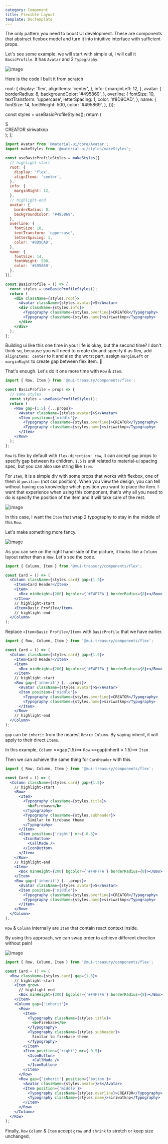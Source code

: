 ```yaml
---
category: Component
title: Flexible Layout
template: DocTemplate
---
```


The only pattern you need to boost UI development. These are components that
abstract flexbox model and turn it into intuitive interface with sufficient props.

Let's see some example. we will start with simple ui, I will call it `BasicProfile`. It
has `Avatar` and 2 `Typography`.

![image](https://user-images.githubusercontent.com/18292247/83353988-87efc300-a380-11ea-8cf5-74ba8b9d32ae.png)

Here is the code I built it from scratch


  root: {
    display: 'flex',
    alignItems: 'center',
  },
  info: {
    marginLeft: 12,
  },
  avatar: {
    borderRadius: 8,
    backgroundColor: '#495869',
  },
  overline: {
    fontSize: 10,
    textTransform: 'uppercase',
    letterSpacing: 1,
    color: '#8D9CAD',
  },
  name: {
    fontSize: 14,
    fontWeight: 500,
    color: '#495869',
  },
}));

  const styles = useBasicProfileStyles();
  return (
    <div className={styles.root}>
      <Avatar className={styles.avatar}>S</Avatar>
      <div className={styles.info}>
        <Typography className={styles.overline}>CREATOR</Typography>
        <Typography className={styles.name}>siriwatknp</Typography>
      </div>
    </div>
  );
};

```jsx
import Avatar from '@material-ui/core/Avatar';
import makeStyles from '@material-ui/styles/makeStyles';

const useBasicProfileStyles = makeStyles({
  // highlight-start
  root: {
    display: 'flex',
    alignItems: 'center',
  },
  info: {
    marginRight: 12,
  },
  // highlight-end
  avatar: {
    borderRadius: 8,
    backgroundColor: '#495869',
  },
  overline: {
    fontSize: 10,
    textTransform: 'uppercase',
    letterSpacing: 1,
    color: '#8D9CAD',
  },
  name: {
    fontSize: 14,
    fontWeight: 500,
    color: '#495869',
  },
});

const BasicProfile = () => {
  const styles = useBasicProfileStyles();
  return (
    <div className={styles.root}>
      <Avatar className={styles.avatar}>S</Avatar>
      <div className={styles.info}>
        <Typography className={styles.overline}>CREATOR</Typography>
        <Typography className={styles.name}>siriwatknp</Typography>
      </div>
    </div>
  );
};
```

Building ui like this one time in your life is okay, but the second time? I don't think so, because you will need to
create div and specify it as flex, add `alignItems: center` to it and also the worst part, assign `marginLeft` or `marginRight`
to create gap between flex item. 😤

That's enough. Let's do it one more time with `Row` & `Item`.

```jsx
import { Row, Item } from '@mui-treasury/components/flex';

const BasicProfile = props => {
  // same styles
  const styles = useBasicProfileStyles();
  return (
    <Row gap={1.5} {...props}>
      <Avatar className={styles.avatar}>S</Avatar>
      <Item position={'middle'}>
        <Typography className={styles.overline}>CREATOR</Typography>
        <Typography className={styles.name}>siriwatknp</Typography>
      </Item>
    </Row>
  );
};
```

`Row` is flex by default with `flex-direction: row`, it can accept `gap` props to specify gap between its children.
`1.5` is unit related to material-ui spacing spec, but you can also use string like `1rem`.

For `Item`, it is a simple div with some props that works with flexbox, one of them is `position` (not css position).
When you view the design, you can tell without having css knowledge which position you want to place the item. I want
that experience when using this component, that's why all you need to do is specify the position of the item and it will
take care of the rest.

![image](https://user-images.githubusercontent.com/18292247/83354085-119f9080-a381-11ea-8cab-5a0511e511f2.png)

In this case, I want the `Item` that wrap 2 typography to stay in the middle of this `Row`.

Let's make something more fancy.

![image](https://user-images.githubusercontent.com/18292247/83354333-36483800-a382-11ea-9c0f-43d2faf724fd.png)

As you can see on the right hand-side of the picture, it looks like a `Column` layout rather than a `Row`. Let's see the code.

```jsx
import { Column, Item } from '@mui-treasury/components/flex';

const Card = () => (
  <Column className={styles.card} gap={1.5}>
    <Item>Card Header</Item>
    <Item>
      <Box minHeight={200} bgcolor={'#F4F7FA'} borderRadius={8}></Box>
    </Item>
    // highlight-start
    <Item>Basic Profile</Item>
    // highlight-end
  </Column>
);
```

Replace `<Item>Basic Profile</Item>` with `BasicProfile` that we have earlier.

```jsx
import { Row, Column, Item } from '@mui-treasury/components/flex';

const Card = () => (
  <Column className={styles.card} gap={1.5}>
    <Item>Card Header</Item>
    <Item>
      <Box minHeight={200} bgcolor={'#F4F7FA'} borderRadius={8}></Box>
    </Item>
    // highlight-start
    <Row gap={'inherit'} {...props}>
      <Avatar className={styles.avatar}>S</Avatar>
      <Item position={'middle'}>
        <Typography className={styles.overline}>CREATOR</Typography>
        <Typography className={styles.name}>siriwatknp</Typography>
      </Item>
    </Row>
    // highlight-end
  </Column>
);
```

`gap` can be `inherit` from the nearest `Row` or `Column`. By saying inherit, it will apply to their direct `Items`.

In this example, `Column` ==gap(1.5)==> `Row` ==gap(inherit = 1.5)==> `Item`

Then we can achieve the same thing for `CardHeader` with this.

```jsx
import { Row, Column, Item } from '@mui-treasury/components/flex';

const Card = () => (
  <Column className={styles.card} gap={1.5}>
    // highlight-start
    <Row>
      <Item>
        <Typography className={styles.title}>
          <b>Firebase</b>
        </Typography>
        <Typography className={styles.subheader}>
          Similar to firebase theme
        </Typography>
      </Item>
      <Item position={'right'} mr={-0.5}>
        <IconButton>
          <CallMade />
        </IconButton>
      </Item>
    </Row>
    // highlight-end
    <Item>
      <Box minHeight={200} bgcolor={'#F4F7FA'} borderRadius={8}></Box>
    </Item>
    <Row gap={'inherit'} {...props}>
      <Avatar className={styles.avatar}>S</Avatar>
      <Item position={'middle'}>
        <Typography className={styles.overline}>CREATOR</Typography>
        <Typography className={styles.name}>siriwatknp</Typography>
      </Item>
    </Row>
  </Column>
);
```

`Row` & `Column` internally are `Item` that contain react context inside.

By using this approach, we can swap order to achieve different direction without pain!

![image](https://user-images.githubusercontent.com/18292247/83355248-75798780-a388-11ea-8d4a-985c47ea288b.png)

```jsx
import { Row, Column, Item } from '@mui-treasury/components/flex';

const Card = () => (
  <Row className={styles.card} gap={1.5}>
    // highlight-start
    <Item grow>
      // highlight-end
      <Box minHeight={200} bgcolor={'#F4F7FA'} borderRadius={8}></Box>
    </Item>
    <Column gap={'inherit'}>
      <Row>
        <Item>
          <Typography className={styles.title}>
            <b>Firebase</b>
          </Typography>
          <Typography className={styles.subheader}>
            Similar to firebase theme
          </Typography>
        </Item>
        <Item position={'right'} mr={-0.5}>
          <IconButton>
            <CallMade />
          </IconButton>
        </Item>
      </Row>
      <Row gap={'inherit'} position={'bottom'}>
        <Avatar className={styles.avatar}>S</Avatar>
        <Item position={'middle'}>
          <Typography className={styles.overline}>CREATOR</Typography>
          <Typography className={styles.name}>siriwatknp</Typography>
        </Item>
      </Row>
    </Column>
  </Row>
);
```

Finally, `Row` `Column` & `Item` accept `grow` and `shrink` to stretch or keep size unchanged.
